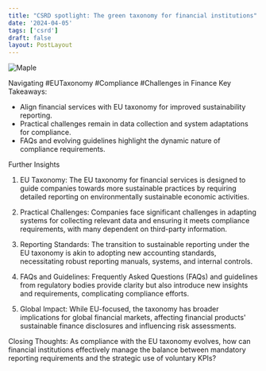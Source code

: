```yaml
---
title: "CSRD spotlight: The green taxonomy for financial institutions"
date: '2024-04-05'
tags: ['csrd']
draft: false
layout: PostLayout
---
```


<div className="flex justify-center">
  <div className="my-1 w-full px-2 xl:my-1 xl:w-1/2 xl:px-2">
    <img src="https://willpolesa.pythonanywhere.com/static/podcast_thumbnails/recz5eCtRLDjKYl37podcast_thumbnail.png" alt="Maple" className="mx-auto h-58 w-auto" />
  </div>
</div>

Navigating #EUTaxonomy #Compliance #Challenges in Finance
Key Takeaways:
- Align financial services with EU taxonomy for improved sustainability reporting.
- Practical challenges remain in data collection and system adaptations for compliance.
- FAQs and evolving guidelines highlight the dynamic nature of compliance requirements.

Further Insights
1. EU Taxonomy:
The EU taxonomy for financial services is designed to guide companies towards more sustainable practices by requiring detailed reporting on environmentally sustainable economic activities.

2. Practical Challenges:
Companies face significant challenges in adapting systems for collecting relevant data and ensuring it meets compliance requirements, with many dependent on third-party information.

3. Reporting Standards:
The transition to sustainable reporting under the EU taxonomy is akin to adopting new accounting standards, necessitating robust reporting manuals, systems, and internal controls.

4. FAQs and Guidelines:
Frequently Asked Questions (FAQs) and guidelines from regulatory bodies provide clarity but also introduce new insights and requirements, complicating compliance efforts.

5. Global Impact:
While EU-focused, the taxonomy has broader implications for global financial markets, affecting financial products' sustainable finance disclosures and influencing risk assessments.

Closing Thoughts:
As compliance with the EU taxonomy evolves, how can financial institutions effectively manage the balance between mandatory reporting requirements and the strategic use of voluntary KPIs?
